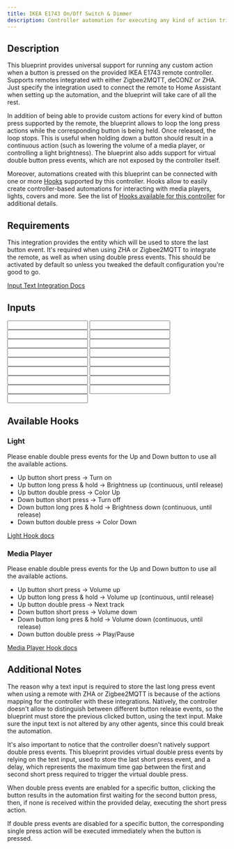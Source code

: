 ```yaml
---
title: IKEA E1743 On/Off Switch & Dimmer
description: Controller automation for executing any kind of action triggered by an IKEA E1743 remote controller. Allows to optionally loop an action on a button long press. Supports Zigbee2MQTT, deCONZ, ZHA.
---
```



## Description

This blueprint provides universal support for running any custom action when a button is pressed on the provided IKEA E1743 remote controller. Supports remotes integrated with either Zigbee2MQTT, deCONZ or ZHA. Just specify the integration used to connect the remote to Home Assistant when setting up the automation, and the blueprint will take care of all the rest.

In addition of being able to provide custom actions for every kind of button press supported by the remote, the blueprint allows to loop the long press actions while the corresponding button is being held. Once released, the loop stops. This is useful when holding down a button should result in a continuous action (such as lowering the volume of a media player, or controlling a light brightness).
The blueprint also adds support for virtual double button press events, which are not exposed by the controller itself.

Moreover, automations created with this blueprint can be connected with one or more [Hooks](https://epmatt.github.io/awesome-ha-blueprints/blueprints/hooks) supported by this controller.
Hooks allow to easily create controller-based automations for interacting with media players, lights, covers and more. See the list of [Hooks available for this controller](https://epmatt.github.io/awesome-ha-blueprints/blueprints/controllers/ikea_e1743#available-hooks) for additional details.

## Requirements

<Requirement
 id='zigbee2mqtt'
 />
<Requirement
 id='zha'
 />
<Requirement
 id='deconz'
 />
<Requirement
 name='Input Text Integration'
 required='ZHA, Zigbee2MQTT, double press action'>
This integration provides the entity which will be used to store the last button event. It's required when using ZHA or Zigbee2MQTT to integrate the remote, as well as when using double press events. This should be activated by default so unless you tweaked the default configuration you're good to go.

[Input Text Integration Docs](https://www.home-assistant.io/integrations/input_text/)
</Requirement>

## Inputs

<Input
 name='Integration'
 description='Integration used for connecting the remote with Home Assistant. Select "Zigbee2MQTT", "deCONZ" or "ZHA".'
 selector='select'
 required
 />
<Input
 name='Remote'
 description='The IKEA remote to use for the automation. Choose a value only if the remote is integrated with deCONZ or ZHA.'
 selector='device'
 required='ZHA, deCONZ'
 />
<Input
 name='Remote Action Sensor'
 description='The action sensor of the IKEA remote to use for the automation. Choose a value only if the remote is integrated with Zigbee2MQTT.'
 selector='entity'
 required='Zigbee2MQTT'
 />
<Input
name='Up button - short press'
description='Action to run on short up button press.'
selector='action'
/>
<Input
 name='Up button - double press'
 description='Action to run on double up button press.'
 selector='action'
 />
<Input
 name='Up button - long press'
 description='Action to run on long up button press.'
 selector='action'
 />
<Input
 name='Up button - release after long press'
 description='Action to run on up button release after a long press.'
 selector='action'
 />
<Input
 name='Down button - short press'
 description='Action to run on short down button press.'
 selector='action'
 />
<Input
 name='Down button - double press'
 description='Action to run on double down button press.'
 selector='action'
 />
<Input
 name='Down button - long press'
 description='Action to run on long down button press.'
 selector='action'
 />
<Input
 name='Down button - release after long press'
 description='Action to run on down button release after a long press.'
 selector='action'
 />
<Input
 name='Long up button press - loop until release'
 description='Boolean to indicate whether to loop the action until the button is released.'
 selector='boolean'
 />
<Input
 name='Long down button press - loop until release'
 description='Boolean to indicate whether to loop the action until the button is released.'
 selector='boolean'
 />
<Input
 name='Expose up button double press event'
 description='Choose whether or not to expose the virtual double press event.'
 selector='boolean'
 />
<Input
 name='Expose down button double press event'
 description='Choose whether or not to expose the virtual double press event.'
 selector='boolean'
 />
<Input
 name='Helper - Last Press Event'
 description='Input Text used to store the last press event. See docs for more. Provide an entity only if the remote is integrated with ZHA, Zigbee2MQTT or if you are using a double press action.'
 required='ZHA, Zigbee2MQTT, double press action'
 selector='entity'
 />
<Input
 name='Helper - Double Press delay'
 description='Max delay between the first and the second button press for the double press event. Provide a value only if you are using a double press action. Increase this value if you notice that the double press action is not triggered properly.'
 selector='number'
 />

## Available Hooks

### Light

Please enable double press events for the Up and Down button to use all the available actions.

- Up button short press -> Turn on
- Up button long press & hold -> Brightness up (continuous, until release)
- Up button double press -> Color Up
- Down button short press -> Turn off
- Down button long pres & hold -> Brightness down (continuous, until release)
- Down button double press -> Color Down

[Light Hook docs](https://epmatt.github.io/awesome-ha-blueprints/blueprints/hooks/light)

### Media Player

Please enable double press events for the Up and Down button to use all the available actions.

- Up button short press -> Volume up
- Up button long press & hold -> Volume up (continuous, until release)
- Up button double press -> Next track
- Down button short press -> Volume down
- Down button long pres & hold -> Volume down (continuous, until release)
- Down button double press -> Play/Pause

[Media Player Hook docs](https://epmatt.github.io/awesome-ha-blueprints/blueprints/hooks/media_player)

## Additional Notes

The reason why a text input is required to store the last long press event when using a remote with ZHA or Zigbee2MQTT is because of the actions mapping for the controller with these integrations. Natively, the controller doesn't allow to distinguish between different button release events, so the blueprint must store the previous clicked button, using the text input. Make sure the input text is not altered by any other agents, since this could break the automation.

It's also important to notice that the controller doesn't natively support double press events. This blueprint provides virtual double press events by relying on the text input, used to store the last short press event, and a delay, which represents the maximum time gap between the first and second short press required to trigger the virtual double press.

When double press events are enabled for a specific button, clicking the button results in the automation first waiting for the second button press, then, if none is received within the provided delay, executing the short press action.

If double press events are disabled for a specific button, the corresponding single press action will be executed immediately when the button is pressed.
